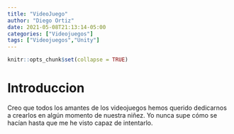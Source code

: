 ---
title: "VideoJuego"
author: "Diego Ortiz"
date: 2021-05-08T21:13:14-05:00
categories: ["Videojuegos"]
tags: ["Videojuegos","Unity"]
---

```{r setup, include=FALSE}
knitr::opts_chunk$set(collapse = TRUE)
```

# Introduccion

Creo que todos los amantes de los videojuegos hemos querido dedicarnos a crearlos en algún momento de nuestra niñez.
Yo nunca supe cómo se hacían hasta que me he visto capaz de intentarlo.

